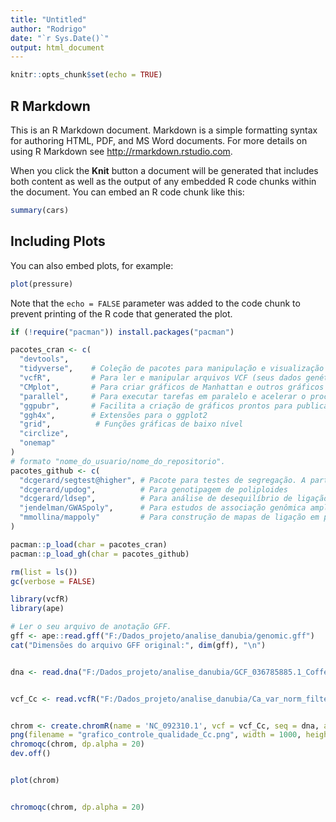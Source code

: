 ```yaml
---
title: "Untitled"
author: "Rodrigo"
date: "`r Sys.Date()`"
output: html_document
---
```


```r
knitr::opts_chunk$set(echo = TRUE)
```

## R Markdown

This is an R Markdown document. Markdown is a simple formatting syntax for authoring HTML, PDF, and MS Word documents. For more details on using R Markdown see <http://rmarkdown.rstudio.com>.

When you click the **Knit** button a document will be generated that includes both content as well as the output of any embedded R code chunks within the document. You can embed an R code chunk like this:

```r
summary(cars)
```

## Including Plots

You can also embed plots, for example:

```r
plot(pressure)
```

Note that the `echo = FALSE` parameter was added to the code chunk to prevent printing of the R code that generated the plot.

```r

if (!require("pacman")) install.packages("pacman")

pacotes_cran <- c(
  "devtools",
  "tidyverse",    # Coleção de pacotes para manipulação e visualização de dados (ggplot2, dplyr, etc.)
  "vcfR",         # Para ler e manipular arquivos VCF (seus dados genéticos)
  "CMplot",       # Para criar gráficos de Manhattan e outros gráficos genômicos
  "parallel",     # Para executar tarefas em paralelo e acelerar o processamento
  "ggpubr",       # Facilita a criação de gráficos prontos para publicação
  "ggh4x",        # Extensões para o ggplot2
  "grid",          # Funções gráficas de baixo nível
  "circlize",
  "onemap"
)
# formato "nome_do_usuario/nome_do_repositorio".
pacotes_github <- c(
  "dcgerard/segtest@higher", # Pacote para testes de segregação. A parte "@higher" instala uma versão específica.
  "dcgerard/updog",          # Para genotipagem de poliploides
  "dcgerard/ldsep",          # Para análise de desequilíbrio de ligação
  "jendelman/GWASpoly",      # Para estudos de associação genômica ampla (GWAS) em poliploides
  "mmollina/mappoly"         # Para construção de mapas de ligação em poliploides
)

pacman::p_load(char = pacotes_cran)
pacman::p_load_gh(char = pacotes_github)

rm(list = ls())
gc(verbose = FALSE)
```

```r


library(vcfR)
library(ape)

# Ler o seu arquivo de anotação GFF.
gff <- ape::read.gff("F:/Dados_projeto/analise_danubia/genomic.gff")
cat("Dimensões do arquivo GFF original:", dim(gff), "\n") 


dna <- read.dna("F:/Dados_projeto/analise_danubia/GCF_036785885.1_Coffea_Arabica_ET-39_HiFi_genomic.fna", format = "fasta")


vcf_Cc <- read.vcfR("F:/Dados_projeto/analise_danubia/Ca_var_norm_filter_BIAL_QUAL_AF_NS_flex.vcf")


chrom <- create.chromR(name = 'NC_092310.1', vcf = vcf_Cc, seq = dna, ann = gff) 
png(filename = "grafico_controle_qualidade_Cc.png", width = 1000, height = 800)
chromoqc(chrom, dp.alpha = 20)
dev.off()


plot(chrom)


chromoqc(chrom, dp.alpha = 20) 
```
